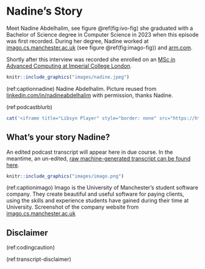 # Nadine's Story {#nadine}

Meet Nadine Abdelhalim, see figure \@ref(fig:ivo-fig) she graduated with a Bachelor of Science degree in Computer Science in 2023 when this episode was first recorded. During her degree, Nadine worked at [imago.cs.manchester.ac.uk](https://imago.cs.manchester.ac.uk/) (see figure \@ref(fig:imago-fig)) and [arm.com](https://www.arm.com/).

Shortly after this interview was recorded she enrolled on an [MSc in Advanced Computing at Imperial College London](https://www.imperial.ac.uk/study/courses/postgraduate-taught/advanced-computing/).

```r
knitr::include_graphics("images/nadine.jpeg")
```
(ref:captionnadine) Nadine Abdelhalim. Picture reused from [linkedin.com/in/nadineabdelhalim](https://www.linkedin.com/in/nadineabdelhalim) with permission, thanks Nadine.

(ref:podcastblurb)

```r
cat('<iframe title="Libsyn Player" style="border: none" src="https://html5-player.libsyn.com/embed/episode/id/27147834/height/90/theme/custom/thumbnail/yes/direction/forward/render-playlist/no/custom-color/000000/" height="90" width="100%" scrolling="no"  allowfullscreen="" webkitallowfullscreen="true" mozallowfullscreen="true" allowfullscreen="true" msallowfullscreen="true" style="border: none;"></iframe>')
```

## What's your story Nadine? {#nadine-story}

An edited podcast transcript will appear here in due course. In the meantime, an un-edited, [raw machine-generated transcript can be found here](https://github.com/dullhunk/cdyf/blob/master/raw-transcript-nadine.md).


```r
knitr::include_graphics("images/imago.png")
```
(ref:captionimago) Imago is the University of Manchester’s student software company. They create beautiful and useful software for paying clients, using the skills and experience students have gained during their time at University. Screenshot of the company website from [imago.cs.manchester.ac.uk](https://imago.cs.manchester.ac.uk/)


## Disclaimer  


::: {.rmdcaution}

(ref:codingcaution)

(ref:transcript-disclaimer)  

:::


